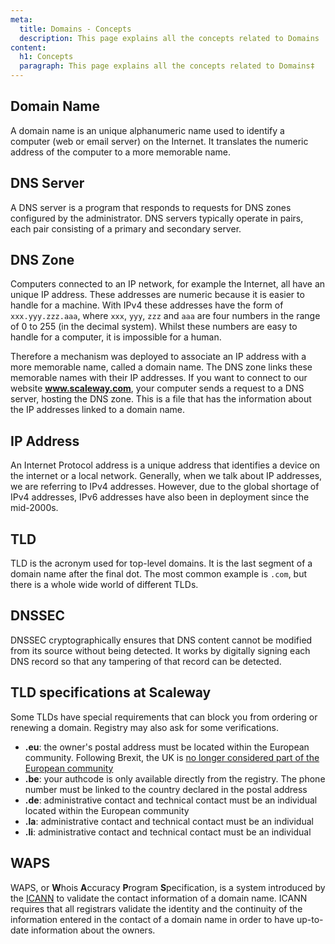 ```yaml
---
meta:
  title: Domains - Concepts
  description: This page explains all the concepts related to Domains
content:
  h1: Concepts
  paragraph: This page explains all the concepts related to Domains‡
---
```


<Concept opened>

## Domain Name

A domain name is an unique alphanumeric name used to identify a computer (web or email server) on the Internet. It translates the numeric address of the computer to a more memorable name.

</Concept>

<Concept opened>

## DNS Server

A DNS server is a program that responds to requests for DNS zones configured by the administrator. DNS servers typically operate in pairs, each pair consisting of a primary and secondary server.

</Concept>

<Concept opened>

## DNS Zone

Computers connected to an IP network, for example the Internet, all have an unique IP address.
These addresses are numeric because it is easier to handle for a machine. With IPv4 these addresses have the form of `xxx.yyy.zzz.aaa`, where `xxx`, `yyy`, `zzz` and `aaa` are four numbers in the range of 0 to 255 (in the decimal system). Whilst these numbers are easy to handle for a computer, it is impossible for a human. 

Therefore a mechanism was deployed to associate an IP address with a more memorable name, called a domain name.
The DNS zone links these memorable names with their IP addresses.
If you want to connect to our website **www.scaleway.com**, your computer sends a request to a DNS server, hosting the DNS zone.
This is a file that has the information about the IP addresses linked to a domain name.

</Concept>

<Concept opened>

## IP Address

An Internet Protocol address is a unique address that identifies a device on the internet or a local network. Generally, when we talk about IP addresses, we are referring to IPv4 addresses. However, due to the global shortage of IPv4 addresses, IPv6 addresses have also been in deployment since the mid-2000s.

</Concept>

<Concept opened>

## TLD 

TLD is the acronym used for top-level domains. It is the last segment of a domain name after the final dot. The most common example is `.com`, but there is a whole wide world of different TLDs.

</Concept>

<Concept>

## DNSSEC

DNSSEC cryptographically ensures that DNS content cannot be modified from its source without being detected. It works by digitally signing each DNS record so that any tampering of that record can be detected.

</Concept>

<Concept>

## TLD specifications at Scaleway

Some TLDs have special requirements that can block you from ordering or renewing a domain. Registry may also ask for some verifications.

- **.eu**: the owner's postal address must be located within the European community. Following Brexit, the UK is [no longer considered part of the European community](https://eurid.eu/en/register-a-eu-domain/brexit-notice/)
- **.be**: your authcode is only available directly from the registry. The phone number must be linked to the country declared in the postal address
- **.de**: administrative contact and technical contact must be an individual located within the European community
- **.la**: administrative contact and technical contact must be an individual
- **.li**: administrative contact and technical contact must be an individual

</Concept>

<Concept>

## WAPS

WAPS, or **W**hois **A**ccuracy **P**rogram **S**pecification, is a system introduced by the [ICANN](https://www.icann.org/) to validate the contact information of a domain name. ICANN requires that all registrars validate the identity and the continuity of the information entered in the contact of a domain name in order to have up-to-date information about the owners.

</Concept>
